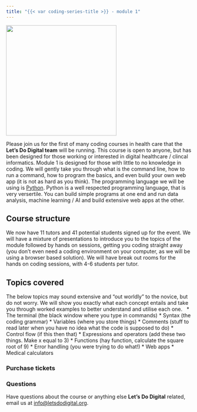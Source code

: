 ```yaml
---
title: "{{< var coding-series-title >}} - module 1"
---
```


![](/media/lets-learn-code-module-1.png){height=300px fig-align="center" fig-alt="Let's Do Digital Logo and words 'Let's Learn Code' on a note pad held by a hadn in the bottom left corner"}

Please join us for the first of many coding courses in health care that the **Let's Do Digital team** will be running. This course is open to anyone, but has been designed for those working or interested in digital healthcare / clincal informatics. Module 1 is designed for those with little to no knowledge in coding. We will gently take you through what is the command line, how to run a command, how to program the basics, and even build your own web app (it is not as hard as you think). The programming language we will be using is [Python](https://www.python.org/about/). Python is a well respected programming language, that is very versertile. You can build simple programs at one end and run data analysis, machine learning / AI and build extensive web apps at the other.

## Course structure

We now have 11 tutors and 41 potential students signed up for the event. We will have a mixture of presentations to introduce you to the topics of the module followed by hands on sessions, getting you coding straight away (you don't even need a coding environment on your computer, as we will be using a browser based solution). We will have break out rooms for the hands on coding sessions, with 4-6 students per tutor.


## Topics covered

The below topics may sound extensive and "out worldly" to the novice, but do not worry. We will show you exactly what each concept entails and take you through worked examples to better understand and utilise each one.
 
* The terminal (the black window where you type in commands)
* Syntax (the coding grammar)
* Variables (where you store things)
* Comments (stuff to read later when you have no idea what the code is supposed to do)
* Control flow (if this then that)
* Expressions and operators (add these two things. Make x equal to 3)
* Functions (hay function, calculate the square root of 9)
* Error handling (you were trying to do what!)
* Web apps
* Medical calculators


### Purchase tickets


### Questions

Have questions about the course or anything else **Let's Do Digital** related, email us at [info@letsdodigital.org](mailto:info@letsdodigital.org).